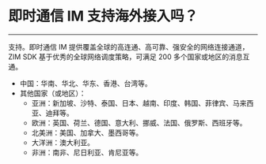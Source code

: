 # 即时通信 IM 支持海外接入吗？

- - -

支持。即时通信 IM 提供覆盖全球的高连通、高可靠、强安全的网络连接通道，ZIM SDK 基于优秀的全球网络调度策略，可满足 200 多个国家或地区的消息互通。

- 中国：华南、华北、华东、香港、台湾等。
- 其他国家（或地区）：
    - 亚洲：新加坡、沙特、泰国、日本、越南、印度、韩国、菲律宾、马来西亚、迪拜等。
    - 欧洲：英国、荷兰、德国、意大利、挪威、法国、俄罗斯、西班牙等。
    - 北美洲：美国、加拿大、墨西哥等。
    - 大洋洲：澳大利亚。
    - 非洲：南非、尼日利亚、肯尼亚等。